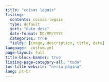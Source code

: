 ```yaml
---
title: "coisas legais"
listing:
  contents: coisas-legais
  type: default
  sort: "date desc"
  date-format: DD/MM/YYYY
  categories: true
  fields: [image, description, title, date]
language: _custom.yml
page-layout: full
title-block-banner: true
listing-page-category-all: "tudo"
toc-title-website: "nesta página"
lang: pt-br
---
```

